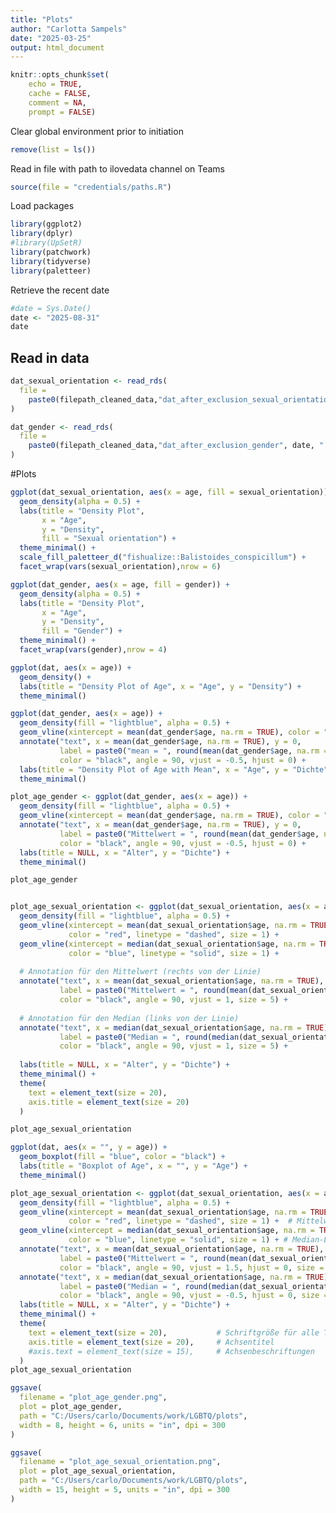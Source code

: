 ```yaml
---
title: "Plots"
author: "Carlotta Sampels"
date: "2025-03-25"
output: html_document
---
```



```r
knitr::opts_chunk$set(
	echo = TRUE,
	cache = FALSE,
	comment = NA,
	prompt = FALSE)
```

Clear global environment prior to initiation
```r
remove(list = ls())
```

Read in file with path to ilovedata channel on Teams
```r
source(file = "credentials/paths.R")
```

Load packages
```r
library(ggplot2)
library(dplyr)
#library(UpSetR)
library(patchwork)
library(tidyverse)
library(paletteer)
```

Retrieve the recent date
```r
#date = Sys.Date()
date <- "2025-08-31"
date
```

## Read in data

```r
dat_sexual_orientation <- read_rds(
  file =
    paste0(filepath_cleaned_data,"dat_after_exclusion_sexual_orientation", date, ".rds")
)
```

```r
dat_gender <- read_rds(
  file =
    paste0(filepath_cleaned_data,"dat_after_exclusion_gender", date, ".rds")
)
```

#Plots
```r
ggplot(dat_sexual_orientation, aes(x = age, fill = sexual_orientation)) +
  geom_density(alpha = 0.5) +
  labs(title = "Density Plot",
       x = "Age",
       y = "Density",
       fill = "Sexual orientation") +
  theme_minimal() +
  scale_fill_paletteer_d("fishualize::Balistoides_conspicillum") +
  facet_wrap(vars(sexual_orientation),nrow = 6)

ggplot(dat_gender, aes(x = age, fill = gender)) +
  geom_density(alpha = 0.5) +
  labs(title = "Density Plot",
       x = "Age",
       y = "Density",
       fill = "Gender") +
  theme_minimal() +
  facet_wrap(vars(gender),nrow = 4)
```


```r
ggplot(dat, aes(x = age)) +
  geom_density() +
  labs(title = "Density Plot of Age", x = "Age", y = "Density") +
  theme_minimal()

ggplot(dat_gender, aes(x = age)) +
  geom_density(fill = "lightblue", alpha = 0.5) +
  geom_vline(xintercept = mean(dat_gender$age, na.rm = TRUE), color = "red", linetype = "dashed", size = 1) +  
  annotate("text", x = mean(dat_gender$age, na.rm = TRUE), y = 0, 
           label = paste0("mean = ", round(mean(dat_gender$age, na.rm = TRUE), 2)), 
           color = "black", angle = 90, vjust = -0.5, hjust = 0) +
  labs(title = "Density Plot of Age with Mean", x = "Age", y = "Dichte") +
  theme_minimal()

plot_age_gender <- ggplot(dat_gender, aes(x = age)) +
  geom_density(fill = "lightblue", alpha = 0.5) +
  geom_vline(xintercept = mean(dat_gender$age, na.rm = TRUE), color = "red", linetype = "dashed", size = 1) +  
  annotate("text", x = mean(dat_gender$age, na.rm = TRUE), y = 0, 
           label = paste0("Mittelwert = ", round(mean(dat_gender$age, na.rm = TRUE), 2)), 
           color = "black", angle = 90, vjust = -0.5, hjust = 0) +
  labs(title = NULL, x = "Alter", y = "Dichte") +
  theme_minimal()

plot_age_gender


plot_age_sexual_orientation <- ggplot(dat_sexual_orientation, aes(x = age)) +
  geom_density(fill = "lightblue", alpha = 0.5) +
  geom_vline(xintercept = mean(dat_sexual_orientation$age, na.rm = TRUE), 
             color = "red", linetype = "dashed", size = 1) + 
  geom_vline(xintercept = median(dat_sexual_orientation$age, na.rm = TRUE), 
             color = "blue", linetype = "solid", size = 1) + 
  
  # Annotation für den Mittelwert (rechts von der Linie)
  annotate("text", x = mean(dat_sexual_orientation$age, na.rm = TRUE), y = 0.005, 
           label = paste0("Mittelwert = ", round(mean(dat_sexual_orientation$age, na.rm = TRUE), 2)), 
           color = "black", angle = 90, vjust = 1, size = 5) +
  
  # Annotation für den Median (links von der Linie)
  annotate("text", x = median(dat_sexual_orientation$age, na.rm = TRUE), y = 0.005, 
           label = paste0("Median = ", round(median(dat_sexual_orientation$age, na.rm = TRUE), 2)),
           color = "black", angle = 90, vjust = 1, size = 5) +
  
  labs(title = NULL, x = "Alter", y = "Dichte") +
  theme_minimal() +
  theme(
    text = element_text(size = 20),           
    axis.title = element_text(size = 20)
  )

plot_age_sexual_orientation

ggplot(dat, aes(x = "", y = age)) +
  geom_boxplot(fill = "blue", color = "black") +
  labs(title = "Boxplot of Age", x = "", y = "Age") +
  theme_minimal()
```

```r
plot_age_sexual_orientation <- ggplot(dat_sexual_orientation, aes(x = age)) +
  geom_density(fill = "lightblue", alpha = 0.5) +
  geom_vline(xintercept = mean(dat_sexual_orientation$age, na.rm = TRUE), 
             color = "red", linetype = "dashed", size = 1) +  # Mittelwert-Linie
  geom_vline(xintercept = median(dat_sexual_orientation$age, na.rm = TRUE), 
             color = "blue", linetype = "solid", size = 1) + # Median-Linie
  annotate("text", x = mean(dat_sexual_orientation$age, na.rm = TRUE), y = 0, 
           label = paste0("Mittelwert = ", round(mean(dat_sexual_orientation$age, na.rm = TRUE), 2)), 
           color = "black", angle = 90, vjust = 1.5, hjust = 0, size = 6) +
  annotate("text", x = median(dat_sexual_orientation$age, na.rm = TRUE), y = 0, 
           label = paste0("Median = ", round(median(dat_sexual_orientation$age, na.rm = TRUE), 2)),
           color = "black", angle = 90, vjust = -0.5, hjust = 0, size = 6) +
  labs(title = NULL, x = "Alter", y = "Dichte") +
  theme_minimal() +
  theme(
    text = element_text(size = 20),           # Schriftgröße für alle Textelemente
    axis.title = element_text(size = 20),     # Achsentitel
    #axis.text = element_text(size = 15),     # Achsenbeschriftungen
  )
plot_age_sexual_orientation
```

```r
ggsave(
  filename = "plot_age_gender.png",
  plot = plot_age_gender,
  path = "C:/Users/carlo/Documents/work/LGBTQ/plots",
  width = 8, height = 6, units = "in", dpi = 300
)

ggsave(
  filename = "plot_age_sexual_orientation.png",
  plot = plot_age_sexual_orientation,
  path = "C:/Users/carlo/Documents/work/LGBTQ/plots",
  width = 15, height = 5, units = "in", dpi = 300
)
```